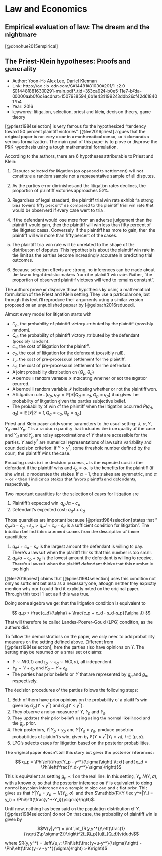 # Law and Economics

## Empirical evaluation of law: The dream and the nightmare

[@donohue2015empirical]

## The Priest-Klein hypotheses: Proofs and generality

- Author: Yoon-Ho Alex Lee, Daniel Klerman
- Link: https://ac.els-cdn.com/S0144818816300291/1-s2.0-S0144818816300291-main.pdf?_tid=353ca924-b0e5-11e7-b7da-00000aab0f6c&acdnat=1507988594_6b1e434199243ddb26cf42d6184017b4
- Year: 2016
- keywords: litigation, selection, priest and klein, decision theory, game theory

[@priest1984selection] is very famous for the hypothesized "tendency toward 50 percent plaintiff victories". [@lee2016priest] argues that the original paper is not very clear in a mathematical sense, so it demands a serious formalization. The main goal of this paper is to prove or disprove the P&K hypothesis using a tough mathematical formulation.

According to the authors, there are 6 hypotheses attributable to Priest and Klein:

1. Disputes selected for litigation (as opposed to settlement) will not constitute a random sample nor a representative sample of all disputes.

2. As the parties error diminishes and the litigation rates declines, the proportion of plaintiff victories approaches 50%.

3. Regardless of legal standard, the plaintiff trial win rate exhibit "a strong bias toward fifty percent" as compared to the plaintiff trial win rate that would be observerd if every case went to trial.

4. If the defendant would lose more from an adverse judgement than the plaintiff would gain, then the plaintiff will win less than fifty percent of the litigated cases. Conversely, if the plaintiff has more to gain, then the plaintiff will win more than fifty percent of the cases.

5. The plaintiff trial win rate will be unrelated to the shape of the distribution of disputes. This hypothesis is about the plaintiff win rate in the limit as the parties become increasingly accurate in predicting trial outcomes. 

6. Because selection effects are strong, no inferences can be made about the law or legal decisionmakers from the plaintiff win rate. Rather, "the proportion of observerd plaintiff victores will tend to remains constant".

The authors prove or disprove those hypothesis by using a mathematical formulation of the Priest and Klein setting. They use a particular one, but through this text i'll reproduce their arguments using a similar version proposed on an unpublished papaer by [@gelbach2016reduced].

Almost every model for litigation starts with 

- $Q_p$, the probability of plaintiff victory atributed by the plaintiff (possibly random). 
- $Q_d$, the probability of plaintiff victory atributed by the defendant (possibly random).
- $c_p$, the cost of litigation for the plaintiff.
- $c_d$, the cost of litigation for the defendant (possibly null).
- $s_p$, the cost of pre-processual settlement for the plaintiff.
- $s_d$, the cost of pre-processual settlement for the defendant.
- A joint probability distribution on $(Q_p, Q_d)$
- A bernoulli random variable $\mathcal{L}$ indicating whether or not the ltigation ocurred.
- A bernoulli random variable $\mathcal{P}$ indicating whether or not the plaintiff won.
- A litigation rule $L(q_p, q_d) = \mathbb{E}[\mathcal{L}|Q_d = q_d, Q_p = q_p]$ that gives the probability of litigation given the parties subjective belief.
- The probability of win of the plaintiff when the litigation occurred $P(q_d, q_d) = \mathbb{E}[\mathcal{P}|\mathcal{L}=1, Q_d = q_d, Q_p = q_p]$

Priest and Klein paper adds some parameters to the usual setting: $J$, $\alpha$, $Y$, $Y_d$ and $Y_p$. $Y$ is a random quantity that indicates the true quality of the case and $Y_d$ and $Y_p$ are noisy approximations of $Y$ that are accessible for the parties. $Y$ and $y^*$ are numerical representations of lawsuit's variability and court decision criterion: if $Y > y^*$, some threshold number defined by the court, the plaintiff wins the case.

Encoding costs to the decision process, $J$ is the expected cost to the defendant if the plaintiff wins and $J_p = \alpha J$ is the benefits for the plaintiff (if she wins). $\alpha$ moderates the stakes. If $\alpha = 1$, the stakes are symmetric, and $\alpha$ $>$ or $<$ than 1 indicates stakes that favors plaintffs and defendants, respectively. 

Two important quantities for the selection of cases for litigation are 

1. Plaintiff's expected win: $q_pJ\alpha-c_p$
2. Defendant's expected cost: $q_dJ+c_d$

Those quantities are important because [@priest1984selection] states that " $q_pJ\alpha-c_p+s_p > q_dJ+c_d-s_d$ is a sufficient condition for litigation". The intuition behind this statement comes from the description of those quantitites:

1. $q_dJ+c_d-s_d$ is the largest amount the defendant is willing to pay. There's a lawsuit when the plaititff thinks that this number is too small. 
2. $q_pJ\alpha-c_p+s_p$ is the lowest amount the defendant is willing to receive.  There's a lawsuit when the plaititff defendant thinks that this number is too high. 

[@lee2016priest] claims that [@priest1984selection] uses this condition not only as sufficient but also as a necessary one, altough neither they explictly mention why nor I could find it explictly noted on the original paper. Through this text I'll act as if this was true.

Doing some algebra we get that the litigation condition is equivalent to

$$ q_p > \frac{q_d}{\alpha} +  \frac{c_p + c_d - s_d-s_p}{\alpha J} $$

That will therefore be called Landes-Posner-Gould (LPG) condition, as the authors did.

To follow the demonstrations on the paper, we only need to add probability measures on the setting defined above. Different from [@priest1984selection], here the parties also have opinions on $Y$. The setting may be resumed on a small set of claims:

- $Y \sim N(0,1)$ and $\epsilon_p \sim \epsilon_d \sim N(0,\sigma)$, all independent.
- $Y_p = Y + \epsilon_p$ and $Y_d = Y + \epsilon_d$.
- The parties has prior beliefs on $Y$ that are represented by $g_p$ and $g_d$, respectively.

The decision procedures of the parties follows the following steps:

1. Both of them have prior opinions on the probability of a plaitiff's win given by $G_p(Y < y^*)$ and $G_d(Y < y^*)$.
2. They observe a noisy measure of $Y$, $Y_p$ and $Y_d$.
3. They updates their prior beliefs using using the normal likelihood and the $g_p$ prior.
4. Their posteriors, $Y|Y_p = y_p$ and $Y|Y_d=y_d$, produce posetrior probabilities of plaitinff's win, given by $\mathbb{P}(Y \leq y^*|Y_i = y_i)$, $i \in \{p,d\}$.
5. LPG's selects cases for litigation based on the posterior probabilities.

The original paper doesn't tell this story but gives the posterior inferences:

$$ q_p = \Phi\left(\frac{Y_p - y^*}{\sigma}\right) \text{ and }q_d = \Phi\left(\frac{Y_d-y^*}{\sigma}\right)$$

This is equivalent as setting $g_p \propto 1$ on the real line. In this setting, $Y_p ~ N(Y, \sigma)$, with a known $\sigma$, so that the posterior inference on $Y$ is equivalent to doing normal bayesian inference on a sample of size one and a flat prior. This gives us that $Y|Y_p=y_p \sim N(Y_p, \sigma)$, and then $\mathbb{P}(Y \leq y^*|Y_i = y_i) = \Phi\left(\frac{y^*-Y_i}{\sigma}\right)$.

Until now, nothing has been said on the population distribution of $Y$. [@priest1984selection] do not On that case, the probability of plaintiff win is given by

$$W(y|y^*) = \int \int_{R(y,y^*)}\left(\frac{1}{\sqrt{2\pi\sigma^2}}\right)^2f_{Q_p}(u)f_{Q_d}(v)dudv$$

where $R(y, y^*) = \left\{u,v: \Phi\left(\frac{y+u-y^*}{\sigma}\right) - \Phi\left(\frac{y+v - y^*}{\sigma}\right) > K\right\}$

